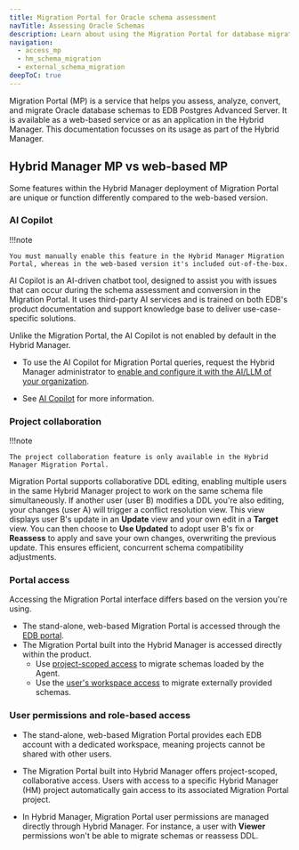 ```yaml
---
title: Migration Portal for Oracle schema assessment
navTitle: Assessing Oracle Schemas
description: Learn about using the Migration Portal for database migrations with PG AI Hybrid Manager.
navigation:
  - access_mp
  - hm_schema_migration
  - external_schema_migration
deepToC: true
---
```


Migration Portal (MP) is a service that helps you assess, analyze, convert, and migrate Oracle database schemas to EDB Postgres Advanced Server. It is available as a web-based service or as an application in the Hybrid Manager. This documentation focusses on its usage as part of the Hybrid Manager.

## Hybrid Manager MP vs web-based MP 

Some features within the Hybrid Manager deployment of Migration Portal are unique or function differently compared to the web-based version.

### AI Copilot

!!!note

    You must manually enable this feature in the Hybrid Manager Migration Portal, whereas in the web-based version it's included out-of-the-box.

AI Copilot is an AI-driven chatbot tool, designed to assist you with issues that can occur during the schema assessment and conversion in the Migration Portal. It uses third-party AI services and is trained on both EDB's product documentation and support knowledge base to deliver use-case-specific solutions.

Unlike the Migration Portal, the AI Copilot is not enabled by default in the Hybrid Manager. 

-   To use the AI Copilot for Migration Portal queries, request the Hybrid Manager administrator to [enable and configure it with the AI/LLM of your organization](../../enabling_migration_copilot.mdx).

-   See [AI Copilot](https://www.enterprisedb.com/docs/migration_portal/latest/03_mp_using_portal/mp_ai_copilot/) for more information.

### Project collaboration

!!!note

    The project collaboration feature is only available in the Hybrid Manager Migration Portal.

Migration Portal supports collaborative DDL editing, enabling multiple users in the same Hybrid Manager project to work on the same schema file simultaneously. If another user (user B) modifies a DDL you're also editing, your changes (user A) will trigger a conflict resolution view. This view displays user B's update in an **Update** view and your own edit in a **Target** view. You can then choose to **Use Updated** to adopt user B's fix or **Reassess** to apply and save your own changes, overwriting the previous update. This ensures efficient, concurrent schema compatibility adjustments.

### Portal access 

Accessing the Migration Portal interface differs based on the version you're using.

- The stand-alone, web-based Migration Portal is accessed through the [EDB portal](https://www.enterprisedb.com/accounts/login). 
- The Migration Portal built into the Hybrid Manager is accessed directly within the product. 
  - Use [project-scoped access](/edb-postgres-ai/hybrid-manager/using_hybrid_manager/migration/migration_portal/hm_schema_migration/) to migrate schemas loaded by the Agent.
  - Use the [user's workspace access](/edb-postgres-ai/hybrid-manager/using_hybrid_manager/migration/migration_portal/external_schema_migration/) to migrate externally provided schemas. 

### User permissions and role-based access

- The stand-alone, web-based Migration Portal provides each EDB account with a dedicated workspace, meaning projects cannot be shared with other users.

- The Migration Portal built into Hybrid Manager offers project-scoped, collaborative access. Users with access to a specific Hybrid Manager (HM) project automatically gain access to its associated Migration Portal project.

- In Hybrid Manager, Migration Portal user permissions are managed directly through Hybrid Manager. For instance, a user with **Viewer** permissions won't be able to migrate schemas or reassess DDL.

